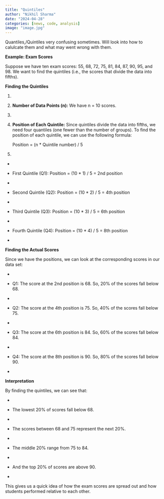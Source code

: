 ```yaml
---
title: "Quintiles"
author: "Nikhil Sharma"
date: "2024-04-28"
categories: [news, code, analysis]
image: "image.jpg"
---
```


Quantiles,/Quintiles very confusing sometimes. Will look into how to calulcate them and what may went wrong with them.

**Example: Exam Scores**

Suppose we have ten exam scores: 55, 68, 72, 75, 81, 84, 87, 90, 95, and 98. We want to find the quintiles (i.e., the scores that divide the data into fifths).

**Finding the Quintiles**

1.  

2.  

    **Number of Data Points (n):** We have n = 10 scores.

3.  

4.  

    **Position of Each Quintile:** Since quintiles divide the data into fifths, we need four quantiles (one fewer than the number of groups). To find the position of each quintile, we can use the following formula:

    Position = (n \* Quintile number) / 5

5.  

-   

-   First Quintile (Q1): Position = (10 \* 1) / 5 = 2nd position

-   

-   Second Quintile (Q2): Position = (10 \* 2) / 5 = 4th position

-   

-   Third Quintile (Q3): Position = (10 \* 3) / 5 = 6th position

-   

-   Fourth Quintile (Q4): Position = (10 \* 4) / 5 = 8th position

-   

**Finding the Actual Scores**

Since we have the positions, we can look at the corresponding scores in our data set:

-   

-   Q1: The score at the 2nd position is 68. So, 20% of the scores fall below 68.

-   

-   Q2: The score at the 4th position is 75. So, 40% of the scores fall below 75.

-   

-   Q3: The score at the 6th position is 84. So, 60% of the scores fall below 84.

-   

-   Q4: The score at the 8th position is 90. So, 80% of the scores fall below 90.

-   

**Interpretation**

By finding the quintiles, we can see that:

-   

-   The lowest 20% of scores fall below 68.

-   

-   The scores between 68 and 75 represent the next 20%.

-   

-   The middle 20% range from 75 to 84.

-   

-   And the top 20% of scores are above 90.

-   

This gives us a quick idea of how the exam scores are spread out and how students performed relative to each other.
